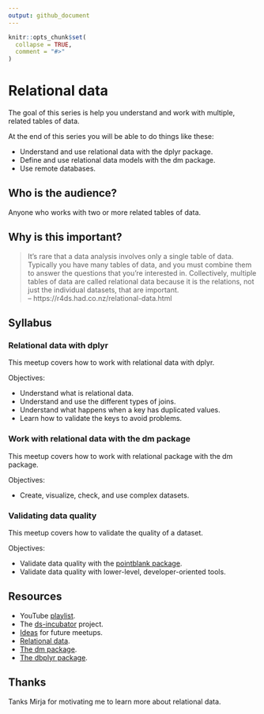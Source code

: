 ```yaml
---
output: github_document
---
```


```r
knitr::opts_chunk$set(
  collapse = TRUE,
  comment = "#>"
)
```

# Relational data

The goal of this series is help you understand and work with multiple,
related tables of data.

At the end of this series you will be able to do things like these:

* Understand and use relational data with the dplyr package.
* Define and use relational data models with the dm package.
* Use remote databases.

## Who is the audience?

Anyone who works with two or more related tables of data.

## Why is this important?

> It's rare that a data analysis involves only a single table of
data. Typically you have many tables of data, and you must combine them to
answer the questions that you're interested in. Collectively, multiple
tables of data are called relational data because it is the relations,
not just the individual datasets, that are important.  
-- https://r4ds.had.co.nz/relational-data.html

## Syllabus

### Relational data with dplyr

This meetup covers how to work with relational data with dplyr.

Objectives:

* Understand what is relational data.
* Understand and use the different types of joins.
* Understand what happens when a key has duplicated values.
* Learn how to validate the keys to avoid problems.

### Work with relational data with the dm package

This meetup covers how to work with relational package with the dm package.

Objectives:

* Create, visualize, check, and use complex datasets.

### Validating data quality

This meetup covers how to validate the quality of a dataset.

Objectives:

* Validate data quality with the [pointblank package](https://rich-iannone.github.io/pointblank/).
* Validate data quality with lower-level, developer-oriented tools.

## Resources

* YouTube [playlist](https://bit.ly/ds-incubator-videos).
* The
[ds-incubator](https://github.com/2DegreesInvesting/ds-incubator#ds-incubator)
project.
* [Ideas](https://bit.ly/dsi-ideas) for future meetups.
* [Relational data](https://r4ds.had.co.nz/relational-data.html).
* [The dm package](https://cynkra.github.io/dm/).
* [The dbplyr package](https://dbplyr.tidyverse.org/).

## Thanks

Tanks Mirja for motivating me to learn more about relational data.
